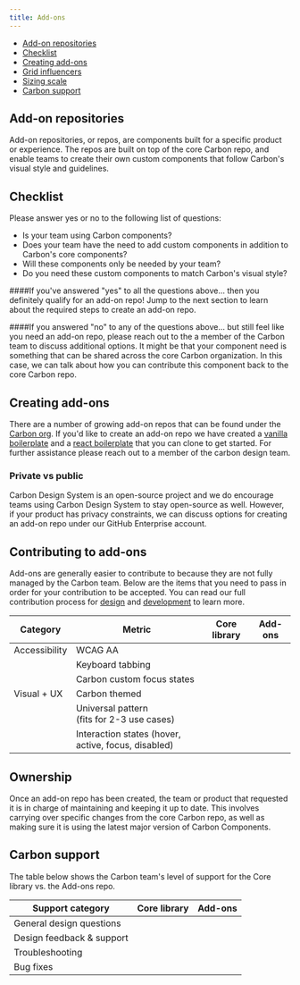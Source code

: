 ```yaml
---
title: Add-ons
---
```


<AnchorLinks>
  <ul>
    <li>
      <a data-scroll href="#add-on-repositories">
        Add-on repositories
      </a>
    </li>
    <li>
      <a data-scroll href="#checklist">
        Checklist
      </a>
    </li>
    <li>
      <a data-scroll href="#creating-add-ons">
        Creating add-ons
      </a>
    </li>
    <li>
      <a data-scroll href="#contributing-to-add-ons">
        Grid influencers
      </a>
    </li>
    <li>
      <a data-scroll href="#ownership">
        Sizing scale
      </a>
    </li>
    <li>
      <a data-scroll href="#carbon-support">
        Carbon support
      </a>
    </li>
  </ul>
</AnchorLinks>

## Add-on repositories

Add-on repositories, or repos, are components built for a specific product or experience. The repos are built on top of the core Carbon repo, and enable teams to create their own custom components that follow Carbon's visual style and guidelines.

## Checklist

Please answer yes or no to the following list of questions:

- Is your team using Carbon components?
- Does your team have the need to add custom components in addition to Carbon's core components?
- Will these components only be needed by your team?
- Do you need these custom components to match Carbon's visual style?

####If you've answered "yes" to all the questions above...
then you definitely qualify for an add-on repo! Jump to the next section to learn about the required steps to create an add-on repo.

####If you answered "no" to any of the questions above...
but still feel like you need an add-on repo, please reach out to the a member of the Carbon team to discuss additional options. It might be that your component need is something that can be shared across the core Carbon organization. In this case, we can talk about how you can contribute this component back to the core Carbon repo.

## Creating add-ons

There are a number of growing add-on repos that can be found under the [Carbon org](https://github.com/carbon-design-system). If you'd like to create an add-on repo we have created a [vanilla boilerplate](https://github.com/carbon-design-system/carbon-boilerplate) and a [react boilerplate](https://github.com/carbon-design-system/carbon-addons-boilerplate-react) that you can clone to get started. For further assistance please reach out to a member of the carbon design team.

### Private vs public

Carbon Design System is an open-source project and we do encourage teams using Carbon Design System to stay open-source as well. However, if your product has privacy constraints, we can discuss options for creating an add-on repo under our GitHub Enterprise account.

## Contributing to add-ons

Add-ons are generally easier to contribute to because they are not fully managed by the Carbon team. Below are the items that you need to pass in order for your contribution to be accepted. You can read our full contribution process for [design](/contributing/designers) and [development](/contributing/developers) to learn more.

| Category      | Metric                                              | Core library                                         | Add-ons                                              |
| ------------- | --------------------------------------------------- | ---------------------------------------------------- | ---------------------------------------------------- |
| Accessibility | WCAG AA                                             | <icon name="icon--checkmark--solid" color="green" /> | <icon name="icon--checkmark--solid" color="green" /> |
|               | Keyboard tabbing                                    | <icon name="icon--checkmark--solid" color="green" /> | <icon name="icon--checkmark--solid" color="green" /> |
|               | Carbon custom focus states                          | <icon name="icon--checkmark--solid" color="green" /> |                                                      |
| Visual + UX   | Carbon themed                                       | <icon name="icon--checkmark--solid" color="green" /> |                                                      |
|               | Universal pattern <br />(fits for 2-3 use cases)    | <icon name="icon--checkmark--solid" color="green" /> |                                                      |
|               | Interaction states (hover, active, focus, disabled) | <icon name="icon--checkmark--solid" color="green" /> | <icon name="icon--checkmark--solid" color="green" /> |

## Ownership

Once an add-on repo has been created, the team or product that requested it is in charge of maintaining and keeping it up to date. This involves carrying over specific changes from the core Carbon repo, as well as making sure it is using the latest major version of Carbon Components.

## Carbon support

The table below shows the Carbon team's level of support for the Core library vs. the Add-ons repo.

| Support category          | Core library                                         | Add-ons                                              |
| ------------------------- | ---------------------------------------------------- | ---------------------------------------------------- |
| General design questions  | <icon name="icon--checkmark--solid" color="green" /> | <icon name="icon--checkmark--solid" color="green" /> |
| Design feedback & support | <icon name="icon--checkmark--solid" color="green" /> |                                                      |
| Troubleshooting           | <icon name="icon--checkmark--solid" color="green" /> | <icon name="icon--checkmark--solid" color="green" /> |
| Bug fixes                 | <icon name="icon--checkmark--solid" color="green" /> |                                                      |
